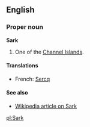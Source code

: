 ==English==
===Proper noun===
'''Sark'''

#One of the [[Channel Islands]].

====Translations====

*French: [[Sercq]]

====See also====
*[[w:Sark|Wikipedia article on Sark]]

[[pl:Sark]]